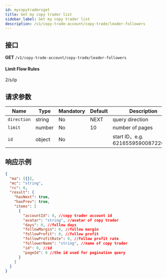 ```yaml
---
id: mycopytradersget
title: Get my copy trader list
sidebar_label: Get my copy trader list
description: /v1/copy-trade-account/copy-trade/leader-followers
---
```


## 接口

**GET** `/v1/copy-trade-account/copy-trade/leader-followers`

#### **Limit Flow Rules**

2/s/ip

## 请求参数

| Name | Type | Mandatory | Default | Description |
| --- | --- | --- | --- | --- |
| `direction` | string | No | NEXT | query direction |
| `limit` | number | No | 10 | number of pages |
| `id` | object | No |  | start ID，e.g. 6216559590087220004 |

## 响应示例

```json
{
  "ma": [{}],
  "mc": "string",
  "rc": 0,
  "result": {
    "hasNext": true,
    "hasPrev": true,
    "items": [
      {
        "accountId": 0, //copy trader account id
        "avatar": "string", //avatar of copy trader
        "days": 0, //follow days
        "followMargin": 0, //follow margin
        "followProfit": 0, //follow profit
        "followProfitRate": 0, //follow profit rate
        "followerName": "string", //name of copy trader
        "id": 0, //id
        "pageId": 0 //the id used for pagination query
      }
    ]
  }
}
```

